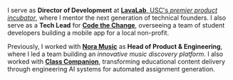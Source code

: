 I serve as **Director of Development** at [**LavaLab**, USC's _premier product incubator_](https://usclavalab.org),
where I mentor the next generation of technical founders. I also serve as a **Tech Lead** for
[**Code the Change**](https://ctcusc.org), overseeing a team of student developers building a mobile app for a local
non-profit.

Previously, I worked with [**Nora Music**](https://noramusic.com) as **Head of Product & Engineering**, where I led a
team building an _innovative music discovery platform_. I also worked with
[**Class Companion**](https://classcompanion.com), transforming educational content delivery through engineering AI
systems for automated assignment generation.
